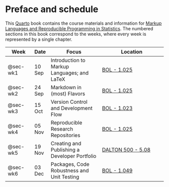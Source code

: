 # Preface and schedule {.unnumbered}

This [Quarto](https://quarto.org) book contains the course materials and information for [Markup Languages and Reproducible Programming in Statistics](https://osiris-student.uu.nl/#/onderwijscatalogus/extern/cursus?cursuscode=202000010&taal=en&collegejaar=huidig). The numbered sections in this book correspond to the weeks, where every week is represented by a single chapter. 

| Week                  | Date   | Focus                                       | Location                                                |
|-----------------------|--------|---------------------------------------------|---------------------------------------------------------|
| @sec-wk1 | 10 Sep | Introduction to Markup Languages; and LaTeX | [BOL - 1.025](https://students.uu.nl/bolognalaan-101)      |
| @sec-wk2 | 24 Sep | Markdown in (most) Flavors                  | [BOL - 1.025](https://students.uu.nl/bolognalaan-101)      |
| @sec-wk3 | 15 Oct | Version Control and Development Flow        | [BOL - 1.023](https://students.uu.nl/bolognalaan-101) |
| @sec-wk4 | 05 Nov | Reproducible Research Repositories          | [BOL - 1.025](https://students.uu.nl/bolognalaan-101)      |
| @sec-wk5 | 19 Nov | Creating and Publishing a Developer Portfolio                         | [DALTON 500 - 5.08](https://students.uu.nl/daltonlaan-500-0)      |
| @sec-wk6 | 03 Dec | Packages, Code Robustness and Unit Testing  | [BOL - 1.049](https://students.uu.nl/bolognalaan-101)      |

